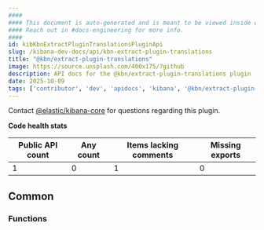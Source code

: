 ```yaml
---
####
#### This document is auto-generated and is meant to be viewed inside our experimental, new docs system.
#### Reach out in #docs-engineering for more info.
####
id: kibKbnExtractPluginTranslationsPluginApi
slug: /kibana-dev-docs/api/kbn-extract-plugin-translations
title: "@kbn/extract-plugin-translations"
image: https://source.unsplash.com/400x175/?github
description: API docs for the @kbn/extract-plugin-translations plugin
date: 2025-10-09
tags: ['contributor', 'dev', 'apidocs', 'kibana', '@kbn/extract-plugin-translations']
---
```




Contact [@elastic/kibana-core](https://github.com/orgs/elastic/teams/kibana-core) for questions regarding this plugin.

**Code health stats**

| Public API count  | Any count | Items lacking comments | Missing exports |
|-------------------|-----------|------------------------|-----------------|
| 1 | 0 | 1 | 0 |

## Common

### Functions
<DocDefinitionList data={kbnExtractPluginTranslationsObj.common.functions}/>

